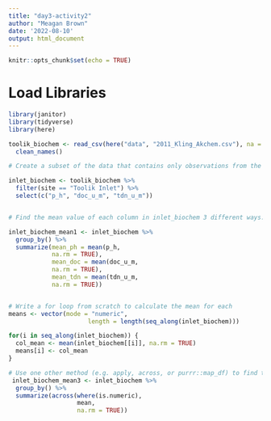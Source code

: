 ```yaml
---
title: "day3-activity2"
author: "Meagan Brown"
date: '2022-08-10'
output: html_document
---
```


```r
knitr::opts_chunk$set(echo = TRUE)
```

# Load Libraries

```r
library(janitor)
library(tidyverse)
library(here)
```

```r
toolik_biochem <- read_csv(here("data", "2011_Kling_Akchem.csv"), na = ".") %>% 
  clean_names()
```

```r
# Create a subset of the data that contains only observations from the “Toolik Inlet” site, and that only contains the variables (columns) for pH, dissolved organic carbon (DOC), and total dissolved nitrogen (TDN) (hint: see dplyr::select()). Store this subset as inlet_biochem. Make sure to LOOK AT the subset you’ve created.

inlet_biochem <- toolik_biochem %>% 
  filter(site == "Toolik Inlet") %>% 
  select(c("p_h", "doc_u_m", "tdn_u_m"))


# Find the mean value of each column in inlet_biochem 3 different ways:

inlet_biochem_mean1 <- inlet_biochem %>% 
  group_by() %>% 
  summarize(mean_ph = mean(p_h,
            na.rm = TRUE),
            mean_doc = mean(doc_u_m,
            na.rm = TRUE),
            mean_tdn = mean(tdn_u_m,
            na.rm = TRUE))


# Write a for loop from scratch to calculate the mean for each
means <- vector(mode = "numeric", 
                      length = length(seq_along(inlet_biochem)))

for(i in seq_along(inlet_biochem)) {
  col_mean <- mean(inlet_biochem[[i]], na.rm = TRUE)
  means[i] <- col_mean
}

# Use one other method (e.g. apply, across, or purrr::map_df) to find the mean for each column.
 inlet_biochem_mean3 <- inlet_biochem %>% 
  group_by() %>% 
  summarize(across(where(is.numeric), 
                   mean, 
                   na.rm = TRUE))
```


